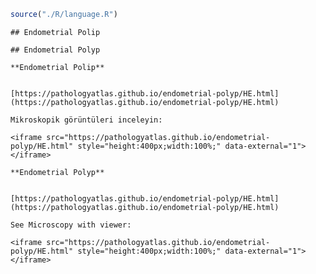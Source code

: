 ```r

source("./R/language.R")

```

```asis

## Endometrial Polip

```

```asis

## Endometrial Polyp

```

```asis

**Endometrial Polip**


[https://pathologyatlas.github.io/endometrial-polyp/HE.html](https://pathologyatlas.github.io/endometrial-polyp/HE.html)

Mikroskopik görüntüleri inceleyin:

<iframe src="https://pathologyatlas.github.io/endometrial-polyp/HE.html" style="height:400px;width:100%;" data-external="1"></iframe>

```

```asis

**Endometrial Polyp**


[https://pathologyatlas.github.io/endometrial-polyp/HE.html](https://pathologyatlas.github.io/endometrial-polyp/HE.html)

See Microscopy with viewer: 

<iframe src="https://pathologyatlas.github.io/endometrial-polyp/HE.html" style="height:400px;width:100%;" data-external="1"></iframe>

```
